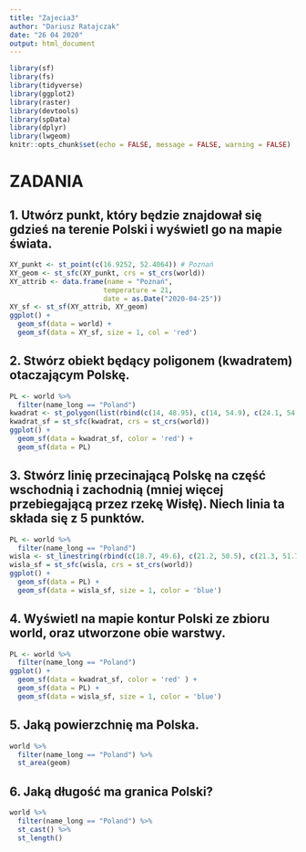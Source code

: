---
title: "Zajecia3"
author: "Dariusz Ratajczak"
date: "26 04 2020"
output: html_document
---

```{r setup, include = FALSE}
library(sf)
library(fs)
library(tidyverse)
library(ggplot2)
library(raster)
library(devtools)
library(spData)
library(dplyr)
library(lwgeom)
knitr::opts_chunk$set(echo = FALSE, message = FALSE, warning = FALSE)
```

# ZADANIA

## 1. Utwórz punkt, który będzie znajdował się gdzieś na terenie Polski i wyświetl go na mapie świata.

```{r}
XY_punkt <- st_point(c(16.9252, 52.4064)) # Poznań
XY_geom <- st_sfc(XY_punkt, crs = st_crs(world))
XY_attrib <- data.frame(name = "Poznań",
                       temperature = 21,
                       date = as.Date("2020-04-25"))
XY_sf <- st_sf(XY_attrib, XY_geom)
ggplot() +
  geom_sf(data = world) +
  geom_sf(data = XY_sf, size = 1, col = 'red')
```

## 2. Stwórz obiekt będący poligonem (kwadratem) otaczającym Polskę.

```{r}
PL <- world %>% 
  filter(name_long == "Poland")
kwadrat <- st_polygon(list(rbind(c(14, 48.95), c(14, 54.9), c(24.1, 54.9), c(24.1, 48.95), c(14, 48.95))))
kwadrat_sf = st_sfc(kwadrat, crs = st_crs(world))
ggplot() +
  geom_sf(data = kwadrat_sf, color = 'red') +
  geom_sf(data = PL)
```

## 3. Stwórz linię przecinającą Polskę na część wschodnią i zachodnią (mniej więcej przebiegającą przez rzekę Wisłę). Niech linia ta składa się z 5 punktów.

```{r}
PL <- world %>% 
  filter(name_long == "Poland")
wisla <- st_linestring(rbind(c(18.7, 49.6), c(21.2, 50.5), c(21.3, 51.7), c(17.4, 53), c(18.7, 54.6)))
wisla_sf = st_sfc(wisla, crs = st_crs(world))
ggplot() +
  geom_sf(data = PL) +
  geom_sf(data = wisla_sf, size = 1, color = 'blue')
```

## 4. Wyświetl na mapie kontur Polski ze zbioru world, oraz utworzone obie warstwy.

```{r}
PL <- world %>% 
  filter(name_long == "Poland")
ggplot() +
  geom_sf(data = kwadrat_sf, color = 'red' ) +
  geom_sf(data = PL) +
  geom_sf(data = wisla_sf, size = 1, color = 'blue')
```

## 5. Jaką powierzchnię ma Polska.

```{r}
world %>% 
  filter(name_long == "Poland") %>% 
  st_area(geom)
```

## 6. Jaką długość ma granica Polski?

```{r}
world %>% 
  filter(name_long == "Poland") %>% 
  st_cast() %>% 
  st_length()
```